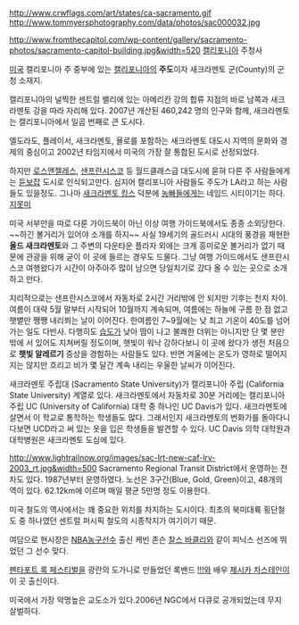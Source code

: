 http://www.crwflags.com/art/states/ca-sacramento.gif
http://www.tommyersphotography.com/data/photos/sac000032.jpg

http://www.fromthecapitol.com/wp-content/gallery/sacramento-photos/sacramento-capitol-building.jpg&width=520
[[캘리포니아]] 주청사 

[[미국]] 캘리포니아 주 중부에 있는 [[캘리포니아]]의 '''주도'''이자 새크라멘토 군(County)의 군청 소재지.

캘리포니아의 널찍한 센트럴 밸리에 있는 아메리칸 강의 합류 지점의 바로 남쪽과 새크라멘토 강을 따라 자리해 있다. 2007년 개산된 460,242 명의 인구와 함께, 새크라멘토는 캘리포니아에서 일곱 번째로 큰 도시다.

엘도라도, 플레이서, 새크라멘토, 욜로를 포함하는 새크라멘토 대도시 지역의 문화와 경제의 중심이고 2002년 타임지에서 미국의 가장 잘 통합된 도시로 선정되었다.

하지만 [[로스앤젤레스]], [[샌프란시스코]] 등 월드클래스급 대도시에 묻혀 다른 주 사람들에게는 [[듣보잡]] 도시로 인식되고만다. 심지어 캘리포니아 사람들도 주도가 LA라고 하는 사람들도 있을정도. 그나마 [[새크라멘토 킹스]] 덕분에 [[농빠]]들에게는 네임드 시티이기는 하다. [[지못미]]

미국 서부만을 따로 다룬 가이드북이 아닌 이상 여행 가이드북에서도 종종 소외당한다. ~~하긴 볼거리가 있어야 소개를 하지~~ 사실 19세기의 골드러시 시대의 풍경을 재현한 '''올드 새크라멘토'''와 그 주변의 다운타운 플라자 외에는 크게 흥미로운 볼거리가 없기 때문에 관광을 위해 굳이 이 곳에 들르는 경우도 드물다. 그냥 여행 가이드에서도 샌프란시스코 여행왔다가 시간이 아주아주 많이 남으면 당일치기로 갔다 올 수 있는 곳으로 소개하고 만다.

지리적으로는 샌프란시스코에서 자동차로 2시간 거리밖에 안 되지만 기후는 천지 차이. 여름이 대략 5월 말부터 시작되어 10월까지 계속되며, 여름에는 하늘에 구름 한 점 없고 햇볕만 쨍쨍 내리쬐는 날이 이어진다. 한여름인 7~9월에는 낮 최고 기온이 40도를 넘어가는 일도 다반사. 다행히도 [[습도]]가 낮아 땀이 나고 불쾌한 더위는 아니지만 단 몇 분만 밖에 서 있어도 지쳐버릴 정도이며, 햇빛이 워낙 강하다보니 이 곳에 왔다가 생전 처음으로 '''햇빛 알레르기''' 증상을 경험하는 사람들도 있다. 반면 겨울에는 온도가 영하로 떨어지지는 않지만 흐리고 비가 몇 달간 계속 내리는 우울한 날씨가 이어진다. 

새크라멘토 주립대 (Sacramento State University)가 캘리포니아 주립 (California State University) 계열로 있다. 새크라멘토에서 자동차로 30분 거리에는 캘리포니아 주립 UC (University of California) 대학 중 하나인 UC Davis가 있다. 새크라멘토에 살면서 이 학교로 통학하는 학생들도 많다. 그래서인지 새크라멘토의 번화가를 돌아다니다보면 UCD라고 써 있는 옷을 입은 학생들을 발견할 수 있다. UC Davis 의학 대학원과 대학병원은 새크라멘토 도심에 있다. 

http://www.lightrailnow.org/images/sac-lrt-new-caf-lrv-2003_rt.jpg&width=500
Sacramento Regional Transit District에서 운영하는 전차도 있다. 1987년부터 운영하였다.  노선은 3구간(Blue, Gold, Green)이고, 48개의 역이 있다. 62.12km에 이르며 매일 평균 5만명 정도 이용한다. 

미국 철도의 역사에서는 꽤 중요한 위치를 차지하는 도시이다. 최초의 북미대륙 횡단철도 중 하나였던 센트럴 퍼시픽 철도의 시종착지가 여기이기 때문.

여담으로 현시장은 [[NBA]]농구선수 출신 케빈 존슨  [[찰스 바클리]]와 같이 피닉스 선즈에 뛰었던 그 선수 맞다.

[[펜타포트 록 페스티벌]]을 광란의 도가니로 만들었던 록밴드 [[!!!]]와 배우 [[제시카 차스테인]]이 이 곳 출신이다.

미국에서 가장 악명높은 교도소가 있다.2006년 NGC에서 다큐로 공개되었는데 무지 살벌하다.
